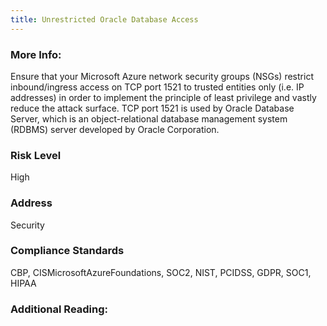```yaml
---
title: Unrestricted Oracle Database Access
---
```


### More Info:

Ensure that your Microsoft Azure network security groups (NSGs) restrict inbound/ingress access on TCP port 1521 to trusted entities only (i.e. IP addresses) in order to implement the principle of least privilege and vastly reduce the attack surface. TCP port 1521 is used by Oracle Database Server, which is an object-relational database management system (RDBMS) server developed by Oracle Corporation.

### Risk Level

High

### Address

Security

### Compliance Standards

CBP, CISMicrosoftAzureFoundations, SOC2, NIST, PCIDSS, GDPR, SOC1, HIPAA

### Additional Reading:
